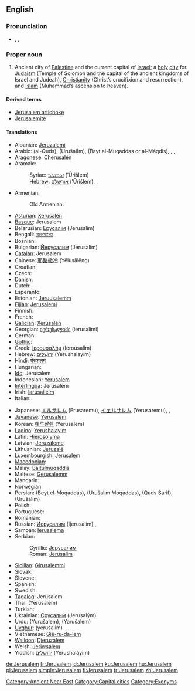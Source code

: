 {{also|Jérusalem|Jerúsalem}}
==English==
{{wikipedia}}

===Pronunciation===
* {{enPR|jə-ro͞o'sə-ləm|jə-ro͞o'zə-ləm}}, {{IPA|/dʒəˈruːsələm/|/dʒəˈruːzələm/}}, {{SAMPA|/dZ@"ru:s@l@m/|/dZ@"ru:z@l@m/}}

===Proper noun===
{{infl|en|proper noun}}

# Ancient city of [[Palestine]] and the current capital of [[Israel]]; a [[holy]] [[city]] for [[Judaism]] (Temple of Solomon and the capital of the ancient kingdoms of Israel and Judeah), [[Christianity]] (Christ’s crucifixion and resurrection), and [[Islam]] (Muhammad’s ascension to heaven).

====Derived terms====
* [[Jerusalem artichoke]]
* [[Jerusalemite]]

====Translations====
{{trans-top|city}}
* Albanian: [[Jeruzalemi]]
* Arabic: {{Arab|[[القدس]]}} (al-Quds), {{Arab|[[اورشليم]]}} (Ūrušalīm), {{Arab|[[بيت المقدس]]}} (Bayt al-Muqaddas or al-Máqdis),  {{qualifier|preferred by Arabs}} {{t|ar|القدس|m|tr=al-quds|sc=Arab}},  {{qualifier|official in Israel}} {{t|ar|أورشليم|m|tr='urushaliim|sc=Arab}},  {{t|ar|بيت المقدس|m|tr=bayt al-muqáddas, al-máqdis|sc=Arab}}
* [[Aragonese]]: [[Cherusalén]]
* Aramaic:
*: Syriac: [[ܐܘܪܫܠܡ]] (’Ūrišlem)
*: Hebrew: [[אורשלם]] (’Ūrišlem),  {{t|he|ירושלים|tr=Yerushalayím|alt=יְרוּשָׁלַיִם|sc=Hebr}},  {{t|he|ירושלים|tr=Yerushalayím|sc=Hebr}}
* Armenian: {{t-|hy|Երուսաղեմ|tr=Erusaġem|sc=Hayeren|xs=Armenian}}
*:Old Armenian: {{tø|xcl|Երուսաղէմ|tr=Erusałēm|sc=Armn|xs=Old Armenian}}
* [[Asturian]]: [[Xerusalén]]
* [[Basque]]: Jerusalem
* Belarusian: [[Ерусалім]] (Jerusalím)
* Bengali: [[জেরুসালেম]]
* Bosnian: {{t-|bs|Jerusalim|m}}
* Bulgarian: [[Йерусалим]] (Jerusalim)
* [[Catalan]]: Jerusalem
* Chinese: [[耶路撒冷]] (Yēlùsālěng)
* Croatian: {{t-|hr|Jerusalim|m}}
* Czech: {{t-|cs|Jeruzalém|m}}
* Danish: {{t-|da|Jerusalem}}
* Dutch: {{t-|nl|Jeruzalem}}
* Esperanto: {{t-|eo|Jerusalemo|xs=Esperanto}}
* Estonian: [[Jeruusalemm]]
* [[Fijian]]: [[Jerusalemi]]
* Finnish: {{t+|fi|Jerusalem}}
* French: {{t+|fr|Jérusalem}}
* [[Galician]]: [[Xerusalén]]
* Georgian: [[იერუსალიმი]] (ierusalimi)
* German: {{t+|de|Jerusalem}}
* [[Gothic]]: {{tø|got|𐌹𐌰𐌹𐍂𐌿𐍃𐌰𐌿𐌻𐍅𐌼𐌰|sc=Goth|xs=Gothic}}
* Greek: [[Ιερουσαλήμ]] (Ierousalím)
* Hebrew: [[ירושלים|יְרוּשָׁלַיִם]] (Yerushalayím)
* Hindi: [[येरुशलम]]
* Hungarian: {{t+|hu|Jeruzsálem}}
* [[Ido]]: Jerusalem
* Indonesian: [[Yerusalem]]
* [[Interlingua]]: Jerusalem
* Irish: [[Iarúsailéim]]
* Italian: {{t-|it|Gerusalemme|f}}
{{trans-mid}}
* Japanese: [[エルサレム]] (Erusaremu), [[イェルサレム]] (Yerusaremu),  {{t|ja|エルサレム|tr=Erusaremu|sc=Jpan}},  {{t|ja|イェルサレム|tr=Yerusaremu|sc=Jpan}}
* [[Javanese]]: [[Yerusalem]]
* Korean: [[예루살렘]] (Yerusalem)
* [[Ladino]]: [[Yerushalayim]]
* Latin: [[Hierosolyma]] {{f}}
* Latvian: [[Jeruzāleme]]
* Lithuanian: [[Jeruzalė]]
* [[Luxembourgish]]: Jerusalem
* [[Macedonian]]: {{t|mk|Ерусалим|m|tr=Erúsalim|sc=Cyrl|xs=Macedonian}}
* Malay: [[Baitulmuqaddis]]
* Maltese: [[Ġerusalemm]]
* Mandarin: {{t|zh|耶路撒冷|tr=Yēlùsālěng|sc=Hani}}
* Norwegian: {{t-|no|Jerusalem}}
* Persian: {{fa-Arab|[[بیت المقدس]]}} (Beyt el-Moqaddas), {{fa-Arab|[[اورشلیم مقدس]]}} (Urušalim Moqaddas), {{fa-Arab|[[قدس شریف]]}} (Quds Šarif), {{fa-Arab|[[اورشلیم]]}} (Urušalim)
* Polish: {{t+|pl|Jerozolima}}
* Portuguese: {{t+|pt|Jerusalém|f}}
* Romanian: {{t+|ro|Ierusalim}}
* Russian: [[Иерусалим]] (Ijerusalím) {{m}},  {{t|ru|Иерусалим|m|tr=Ijerusalím|sc=Cyrl}}
* Samoan: [[Ierusalema]]
* Serbian:
*: Cyrillic: [[Јерусалим#Serbian|Јерусалим]] {{m}}
*: Roman: [[Jerusalim#Serbian|Jerusalim]] {{m}}
* [[Sicilian]]: [[Girusalemmi]]
* Slovak: {{t-|sk|Jeruzalem}}
* Slovene: {{t+|sl|Jeruzalem|m}}
* Spanish: {{t+|es|Jerusalén}}
* Swedish: {{t-|sv|Jerusalem}}
* [[Tagalog]]: Jerusalem
* Thai: {{Thai|[[เยรูซาเลม]]}} (Yērūsālēm)
* Turkish: {{t+|tr|Kudüs}}
* Ukrainian: [[Єрусалим]] (Jerusalým)
* Urdu: {{ur-Arab|[[یوروشلم]]}} (Yurušalem), {{ur-Arab|[[یروشلم]]}} (Yarušalem)
* [[Uyghur]]: {{ug-Arab|[[يېرۇسالېم]]}} (yerusalim)
* Vietnamese: [[Giê-ru-da-lem]]
* [[Walloon]]: [[Djeruzalem]]
* Welsh: [[Jeriwsalem]]
* Yiddish: [[ירושלים]] (Yerushaláyim)
{{trans-bottom}}

[[Category:Ancient Near East]]
[[Category:Capital cities]]
[[Category:Exonyms]]

[[de:Jerusalem]]
[[fr:Jerusalem]]
[[id:Jerusalem]]
[[ku:Jerusalem]]
[[hu:Jerusalem]]
[[pl:Jerusalem]]
[[simple:Jerusalem]]
[[fi:Jerusalem]]
[[tr:Jerusalem]]
[[zh:Jerusalem]]